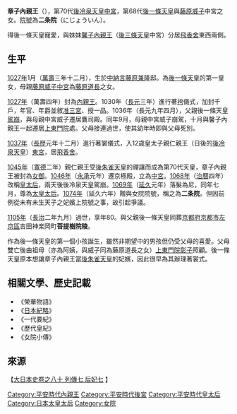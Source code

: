 '''章子內親王'''（{{bd|1027年|1月19日||1105年|10月26日}}），第70代[[後冷泉天皇|後冷泉天皇]][[中宮|中宮]]，第68代[[後一條天皇|後一條天皇]]與[[藤原威子|藤原威子]]中宮之女。[[女院|院號]]為'''二条院'''（にじょういん）。

得後一條天皇寵愛，與妹妹[[馨子內親王|馨子內親王]]（[[後三條天皇|後三條天皇]]中宮）分居[[飛香舍|飛香舍]]東西兩側。

{{japanese|japanese=章子内親王|kana=しょうし（あきこ）ないしんのう|romaji=Shōshi（Akiko）Naishinnō}}
==生平==

[[1027年|1027年]]1月（[[萬壽|萬壽]]三年十二月），生於[[中納言|中納言]][[藤原兼隆|藤原兼隆]]邸。為[[後一條天皇|後一條天皇]]的第一皇女，母親[[藤原威子|藤原威子]][[中宮|中宮]]為[[藤原道長|藤原道長]]之女。

[[1027年|1027年]]（萬壽四年）封為[[內親王|內親王]]。1030年（[[長元|長元]]三年）進行著[[袴_(和服)|袴]]儀式，加封千戶，年官、年爵並敘[[准三宮|准三宮]]、授一品。1036年（長元九年四月），父親後一條天皇[[駕崩|駕崩]]，與母親中宮威子遷居鷹司殿。同年9月，母親中宮威子崩駕，十月與馨子內親王一起遷居[[藤原彰子|上東門院]]處。父母接連過世，使其幼年時即與父母死別。

[[1037年|1037年]]（[[長曆|長歷]]元年十二月）進行著裳儀式，入12歳皇太子親仁親王（日後的[[後冷泉天皇|後冷泉天皇]]）[[東宮|東宮]]，居[[飛香舍|飛香舍]]。

[[1045年|1045年]]（[[寬德|寬德]]二年）親仁親王受[[後朱雀天皇|後朱雀天皇]]的禪讓而成為第70代天皇，章子內親王被封為[[女御|女御]]。[[1046年|1046年]]（[[永承|永承]]元年）遷京極殿，立為[[中宮|中宮]]。[[1068年|1068年]]（[[治曆|治曆]]四年）改稱[[皇太后|皇太后]]，兩天後後冷泉天皇駕崩。[[1069年|1069年]]（[[延久|延久]]元年）落髮為尼，同年七月，尊為[[太皇太后|太皇太后]]。[[1074年|1074年]]（延久六年）贈與女院院號，稱之為'''二条院'''。但因前例從未有未生天子之妃嬪上院號之事，故引起爭議。

[[1105年|1105年]]（[[長治_(堀河天皇)|長治]]二年九月）過世，享年80。與父親後一條天皇同葬[[京都府|京都府]][[京都市|京都市]][[左京區|左京區]]吉田神楽岡町'''菩提樹院陵'''。

作為後一條天皇的第一個小孩誕生，雖然非期望中的男孩但仍受父母的喜愛。父母雙亡後由祖母（亦為阿姨，與威子同為藤原道長之女）[[藤原彰子|上東門院彰子]]照顧。後一條天皇原本想讓章子內親王當[[後朱雀天皇|後朱雀天皇]]的妃嬪，因此很早為其辦理著裳式。

==相關文學、歷史記載==
* 《榮華物語》
* 《[[日本紀略|日本紀略]]》
* 《一代要紀》
* 《歷代皇紀》
* 《女院小傳》

==來源==

【[http://miko.org/~uraki/kuon/furu/text/dainihonsi/dns080.htm#01 大日本史卷之八十 列傳七 后妃七] {{Wayback|url=http://miko.org/~uraki/kuon/furu/text/dainihonsi/dns080.htm#01 |date=20210323054029 }}】


{{平安時代皇后}}

[[Category:平安時代內親王|Category:平安時代內親王]]
[[Category:平安時代後宮|Category:平安時代後宮]]
[[Category:平安時代皇太后|Category:平安時代皇太后]]
[[Category:日本太皇太后|Category:日本太皇太后]]

[[Category:女院|Category:女院]]
